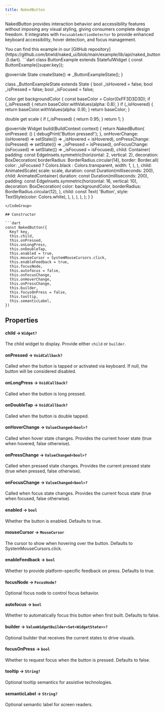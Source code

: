 ```yaml
---
title: NakedButton
---
```


NakedButton provides interaction behavior and accessibility features without imposing any visual styling, giving consumers complete design freedom. It integrates with `FocusableActionDetector` to provide enhanced keyboard accessibility, hover detection, and focus management.


<Info>
  You can find this example in our [GitHub repository](https://github.com/btwld/naked_ui/blob/main/example/lib/api/naked_button.0.dart).
</Info>
<CodeGroup title="Usage Example" defaultLanguage="dart">
```dart
class ButtonExample extends StatefulWidget {
  const ButtonExample({super.key});

  @override
  State<ButtonExample> createState() => _ButtonExampleState();
}

class _ButtonExampleState extends State<ButtonExample> {
  bool _isHovered = false;
  bool _isPressed = false;
  bool _isFocused = false;

  Color get backgroundColor {
    const baseColor = Color(0xFF3D3D3D);
    if (_isPressed) {
      return baseColor.withValues(alpha: 0.8);
    }
    if (_isHovered) {
      return baseColor.withValues(alpha: 0.9);
    }
    return baseColor;
  }

  double get scale {
    if (_isPressed) {
      return 0.95;
    }
    return 1;
  }

  @override
  Widget build(BuildContext context) {
    return NakedButton(
      onPressed: () {
        debugPrint('Button pressed!');
      },
      onHoverChange: (isHovered) => setState(() => _isHovered = isHovered),
      onPressChange: (isPressed) => setState(() => _isPressed = isPressed),
      onFocusChange: (isFocused) => setState(() => _isFocused = isFocused),
      child: Container(
        padding: const EdgeInsets.symmetric(horizontal: 2, vertical: 2),
        decoration: BoxDecoration(
          borderRadius: BorderRadius.circular(14),
          border: Border.all(
            color: _isFocused ? Colors.black : Colors.transparent,
            width: 1,
          ),
        ),
        child: AnimatedScale(
          scale: scale,
          duration: const Duration(milliseconds: 200),
          child: AnimatedContainer(
            duration: const Duration(milliseconds: 200),
            padding: const EdgeInsets.symmetric(horizontal: 16, vertical: 10),
            decoration: BoxDecoration(
              color: backgroundColor,
              borderRadius: BorderRadius.circular(12),
            ),
            child: const Text(
              'Button',
              style: TextStyle(color: Colors.white),
            ),
          ),
        ),
      ),
    );
  }
}
```
</CodeGroup>

## Constructor

```dart
const NakedButton({
  Key? key,
  this.child,
  this.onPressed,
  this.onLongPress,
  this.onDoubleTap,
  this.enabled = true,
  this.mouseCursor = SystemMouseCursors.click,
  this.enableFeedback = true,
  this.focusNode,
  this.autofocus = false,
  this.onFocusChange,
  this.onHoverChange,
  this.onPressChange,
  this.builder,
  this.focusOnPress = false,
  this.tooltip,
  this.semanticLabel,
})
```

## Properties

#### child  → `Widget?`
The child widget to display. Provide either `child` or `builder`.

#### onPressed → `VoidCallback?`
Called when the button is tapped or activated via keyboard. If null, the button will be considered disabled.

#### onLongPress → `VoidCallback?`
Called when the button is long pressed.

#### onDoubleTap → `VoidCallback?`
Called when the button is double tapped.

#### onHoverChange → `ValueChanged<bool>?`
Called when hover state changes. Provides the current hover state (true when hovered, false otherwise).

#### onPressChange → `ValueChanged<bool>?`
Called when pressed state changes. Provides the current pressed state (true when pressed, false otherwise).

#### onFocusChange → `ValueChanged<bool>?`
Called when focus state changes. Provides the current focus state (true when focused, false otherwise).


#### enabled → `bool`
Whether the button is enabled. Defaults to true.



#### mouseCursor → `MouseCursor`
The cursor to show when hovering over the button. Defaults to SystemMouseCursors.click.

#### enableFeedback → `bool`
Whether to provide platform-specific feedback on press. Defaults to true.

#### focusNode → `FocusNode?`
Optional focus node to control focus behavior.

#### autofocus → `bool`
Whether to automatically focus this button when first built. Defaults to false.

#### builder → `ValueWidgetBuilder<Set<WidgetState>>?`
Optional builder that receives the current states to drive visuals.

#### focusOnPress → `bool`
Whether to request focus when the button is pressed. Defaults to false.

#### tooltip → `String?`
Optional tooltip semantics for assistive technologies.

#### semanticLabel → `String?`
Optional semantic label for screen readers.
